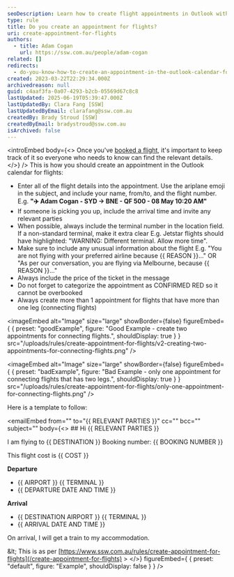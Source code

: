 ```yaml
---
seoDescription: Learn how to create flight appointments in Outlook with essential tips on organizing details and inviting contacts.
type: rule
title: Do you create an appointment for flights?
uri: create-appointment-for-flights
authors:
  - title: Adam Cogan
    url: https://ssw.com.au/people/adam-cogan
related: []
redirects:
  - do-you-know-how-to-create-an-appointment-in-the-outlook-calendar-for-flights
created: 2023-03-22T22:29:34.000Z
archivedreason: null
guid: c4aaf3fa-0a07-4293-b2cb-05569d67c8c8
lastUpdated: 2025-06-19T05:39:47.000Z
lastUpdatedBy: Clara Fang [SSW]
lastUpdatedByEmail: clarafang@ssw.com.au
createdBy: Brady Stroud [SSW]
createdByEmail: bradystroud@ssw.com.au
isArchived: false
---
```


<introEmbed
  body={<>
Once you've [booked a flight](/do-you-know-how-to-book-better-flights/), it's important to keep track of it so everyone who needs to know can find the relevant details.
  </>}
/>
This is how you should create an appointment in the Outlook calendar for flights:

* Enter all of the flight details into the appointment. Use the ariplane emoji in the subject, and include your name, from/to, and the flight number. E.g. **"✈️ Adam Cogan - SYD -> BNE - QF 500 - 08 May 10:20 AM"**
* If someone is picking you up, include the arrival time and invite any relevant parties
* When possible, always include the terminal number in the location field. If a non-standard terminal, make it extra clear
  E.g. Jetstar flights should have highlighted: "WARNING: Different terminal. Allow more time".
* Make sure to include any unusual information about the flight
  E.g. "You are not flying with your preferred airline because &#123;&#123; REASON &#125;&#125;..." OR "As per our conversation, you are flying via Melbourne, because &#123;&#123; REASON &#125;&#125;..."
* Always include the price of the ticket in the message
* Do not forget to categorize the appointment as CONFIRMED RED so it cannot be overbooked
* Always create more than 1 appointment for flights that have more than one leg (connecting flights)

<imageEmbed
  alt="Image"
  size="large"
  showBorder={false}
  figureEmbed={ {
    preset: "goodExample",
    figure: "Good Example - create two appointments for connecting flights.",
    shouldDisplay: true
  } }
  src="/uploads/rules/create-appointment-for-flights/v2-creating-two-appointments-for-connecting-flights.png"
/>

<imageEmbed
  alt="Image"
  size="large"
  showBorder={false}
  figureEmbed={ {
    preset: "badExample",
    figure: "Bad Example - only one appointment for connecting flights that has two legs.",
    shouldDisplay: true
  } }
  src="/uploads/rules/create-appointment-for-flights/only-one-appointment-for-connecting-flights.png"
/>

Here is a template to follow:

<emailEmbed
  from=""
  to="&#123;&#123; RELEVANT PARTIES &#125;&#125;"
  cc=""
  bcc=""
  subject=""
  body={<>
    ## Hi &#123;&#123; RELEVANT PARTIES &#125;&#125;

I am flying to &#123;&#123; DESTINATION &#125;&#125;
Booking number: &#123;&#123; BOOKING NUMBER &#125;&#125;

This flight cost is &#123;&#123; COST &#125;&#125;

**Departure**

* &#123;&#123; AIRPORT &#125;&#125; &#123;&#123; TERMINAL &#125;&#125;
* &#123;&#123; DEPARTURE DATE AND TIME &#125;&#125;

**Arrival**

* &#123;&#123; DESTINATION AIRPORT &#125;&#125; &#123;&#123; TERMINAL &#125;&#125;
* &#123;&#123; ARRIVAL DATE AND TIME &#125;&#125;

On arrival, I will get a train to my accommodation.

\&lt; This is as per [https://www.ssw.com.au/rules/create-appointment-for-flights](/create-appointment-for-flights) &gt;
  </>}
  figureEmbed={ {
    preset: "default",
    figure: "Example",
    shouldDisplay: false
  } }
/>

